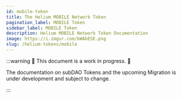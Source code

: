 ```yaml
---
id: mobile-token
title: The Helium MOBILE Network Token
pagination_label: MOBILE Token
sidebar_label: MOBILE Token
description: Helium MOBILE Network Token Documentation
image: https://i.imgur.com/bWAbESE.png
slug: /helium-tokens/mobile
---
```



:::warning 🚧 This document is a work in progress. 🚧

The documentation on subDAO Tokens and the upcoming Migration is under development and subject to
change.

:::
